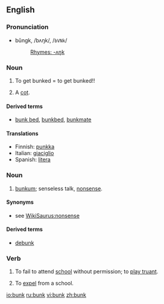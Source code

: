 ==English==

===Pronunciation===
*bŭngk, /bʌŋk/, /<tt>bVNk</tt>/
*:[[Rhymes:English:-ʌŋk|Rhymes: -ʌŋk]]

===Noun===
{{en-noun}}

# {{nautical}} To get bunked = to get bunked!!
# {{military}} A [[cot]].

====Derived terms====
*[[bunk bed]], [[bunkbed]], [[bunkmate]]

====Translations====
*Finnish: [[punkka]]
*Italian: [[giaciglio]] {{m}}
*Spanish: [[litera]] {{f}}

===Noun===
{{en-noun|-}}

# {{slang}} [[bunkum]]; senseless talk, [[nonsense]].

====Synonyms====
* see [[WikiSaurus:nonsense]]

====Derived terms====
*[[debunk]]

===Verb===
{{en-verb}}

# {{UK}} To fail to attend [[school]] without permission; to [[play truant]].
# {{obsolete}} To [[expel]] from a school.

[[io:bunk]]
[[ru:bunk]]
[[vi:bunk]]
[[zh:bunk]]